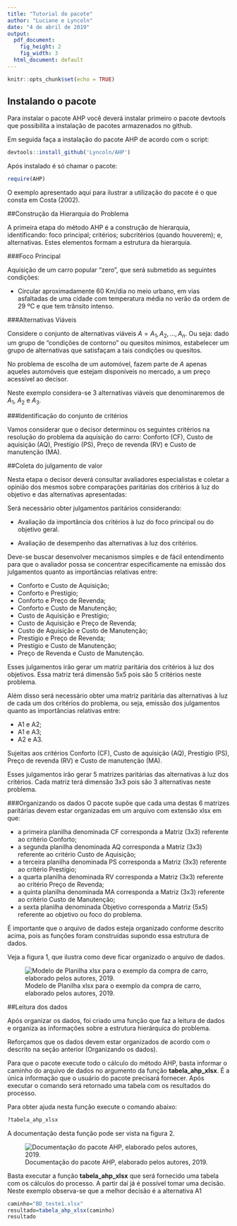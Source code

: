 ```yaml
---
title: "Tutorial do pacote"
author: "Luciane e Lyncoln"
date: "4 de abril de 2019"
output:
  pdf_document:
    fig_height: 2
    fig_width: 3
  html_document: default
---
```


```r
knitr::opts_chunk$set(echo = TRUE)
```

## Instalando o pacote

Para instalar o pacote AHP você deverá instalar primeiro o pacote devtools que possibilita a instalação de pacotes armazenados no github. 

Em seguida faça a instalação do pacote AHP de acordo com o script:

```r
devtools::install_github('Lyncoln/AHP')
```

Após instalado é só chamar o pacote:

```r
require(AHP)
```

O exemplo apresentado aqui para ilustrar a utilização do pacote é o que consta em Costa (2002).

##Construção da Hierarquia do Problema

A primeira etapa do método AHP é a construção de hierarquia, identificando: foco
principal; critérios; subcritérios (quando
houverem); e, alternativas. Estes elementos
formam a estrutura da hierarquia.

###Foco Principal

Aquisição de um carro popular "zero", que será
submetido as seguintes condições:

* Circular aproximadamente 60 Km/dia no meio urbano,
em vias asfaltadas de uma cidade com temperatura média
no verão da ordem de 29 ºC e que tem trânsito intenso.

###Alternativas Viáveis

Considere o conjunto de
alternativas viáveis $A = {A_1, A_2, ...,A_n}$. Ou seja: dado
um grupo de "condições de contorno" ou quesitos
mínimos, estabelecer um grupo de alternativas que
satisfaçam a tais condições ou quesitos.

No problema de escolha de um automóvel, fazem
parte de $A$ apenas aqueles automóveis que estejam
disponíveis no mercado, a um preço acessível ao decisor.

Neste exemplo considera-se 3 alternativas viáveis que denominaremos de $A_1$, $A_2$ e $A_3$.

###Identificação do conjunto de critérios

Vamos considerar que o decisor determinou os seguintes critérios na resolução do
problema da aquisição do carro: Conforto (CF), Custo de aquisição (AQ), Prestígio (PS), Preço de revenda (RV) e Custo de manutenção (MA).

##Coleta do julgamento de valor

Nesta etapa o decisor deverá consultar avaliadores especialistas e coletar a opinião dos mesmos sobre comparações paritárias dos critérios à luz do objetivo e das alternativas apresentadas:

Será necessário obter julgamentos paritários considerando:

+ Avaliação da importância dos critérios à luz do
foco principal ou do objetivo geral.

+ Avaliação de desempenho das alternativas à luz
dos critérios.

Deve-se buscar
desenvolver mecanismos simples e de fácil entendimento
para que o avaliador possa se concentrar especificamente
na emissão dos julgamentos quanto as importâncias relativas entre:

* Conforto e Custo de Aquisição;
* Conforto e Prestígio;
* Conforto e Preço de Revenda;
* Conforto e Custo de Manutenção;
* Custo de Aquisição e Prestígio;
* Custo de Aquisição e Preço de Revenda;
* Custo de Aquisição e Custo de Manutenção;
* Prestígio e Preço de Revenda;
* Prestígio e Custo de Manutenção;
* Preço de Revenda e Custo de Manutenção.

Esses julgamentos irão gerar um matriz paritária dos critérios à luz dos objetivos. Essa matriz terá dimensão 5x5 pois são 5 critérios neste problema.

Além disso será necessário obter uma matriz paritária das alternativas à luz de cada um dos critérios do problema, ou seja, emissão dos julgamentos quanto as importâncias relativas entre:

* A1 e A2;
* A1 e A3;
* A2 e A3.

Sujeitas aos critérios Conforto (CF), Custo de aquisição (AQ), Prestígio (PS), Preço de revenda (RV) e Custo de manutenção (MA).

Esses julgamentos irão gerar 5 matrizes paritárias das alternativas à luz dos critérios. Cada matriz terá dimensão 3x3 pois são 3 alternativas neste problema.

###Organizando os dados
O pacote supõe que cada uma destas 6 matrizes paritárias devem estar organizadas em um arquivo com extensão xlsx em que:

+ a primeira planilha denominada CF corresponda a Matriz (3x3) referente ao critério Conforto;
+ a segunda planilha denominada AQ corresponda a Matriz (3x3) referente ao critério Custo de Aquisição;
+ a terceira planilha denominada PS corresponda a Matriz (3x3) referente ao critério Prestígio;
+ a quarta planilha denominada RV corresponda a Matriz (3x3) referente ao critério Preço de Revenda;
+ a quinta planilha denominada MA corresponda a Matriz (3x3) referente ao critério Custo de Manutenção;
+ a sexta planilha denominada Objetivo corresponda a Matriz (5x5) referente ao objetivo ou foco do problema.

É importante que o arquivo de dados esteja organizado conforme descrito acima, pois as funções foram construídas supondo essa estrutura de dados.

Veja a figura 1, que ilustra como deve ficar organizado o arquivo de dados.

![Modelo de Planilha xlsx para o exemplo da compra de carro, elaborado pelos autores, 2019.](FigurasTutorial//ModeloArquivo_xlsx.png)


##Leitura dos dados

Após organizar os dados, foi criado uma função que faz a leitura de dados e organiza as informações sobre a estrutura hierárquica do problema. 

Reforçamos que os dados devem estar organizados de acordo com o descrito na seção anterior (Organizando os dados).

Para que o pacote execute todo o cálculo do método AHP, basta informar o caminho do arquivo de dados no argumento da função **tabela_ahp_xlsx**. É a única informação que o usuário do pacote precisará fornecer. Após executar o comando será retornado uma tabela com os resultados do processo.

Para obter ajuda nesta função execute o comando abaixo:

```r
?tabela_ahp_xlsx
```

A documentação desta função pode ser vista na figura 2.

![Documentação do pacote AHP, elaborado pelos autores, 2019.](FigurasTutorial//Help_tabela_ahp_xlsx.png)

Basta executar a função **tabela_ahp_xlsx** que será fornecido uma tabela com os cálculos do processo. A partir daí já é possível tomar uma decisão. Neste exemplo observa-se que a melhor decisão é a alternativa A1
```r
caminho="BD_teste1.xlsx"
resultado=tabela_ahp_xlsx(caminho)
resultado
```








